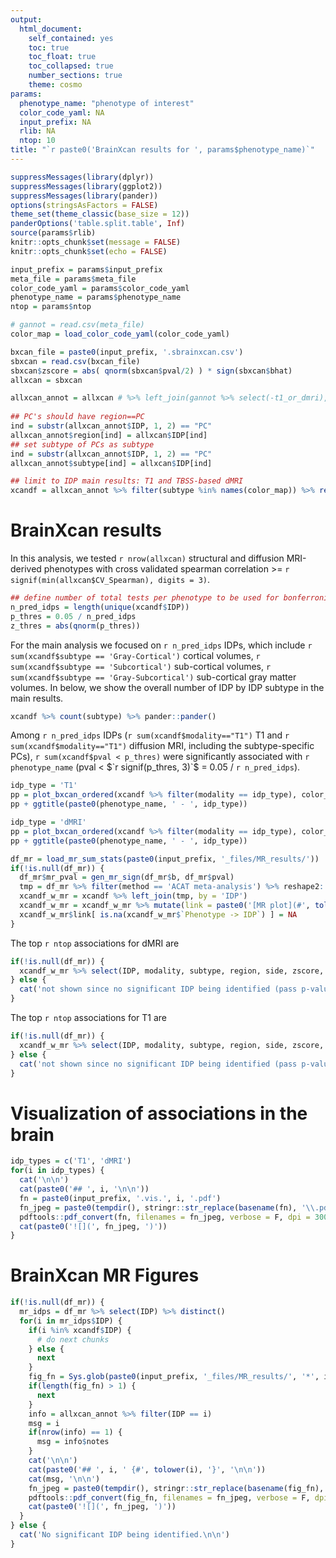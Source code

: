 ```yaml
---
output:
  html_document: 
    self_contained: yes
    toc: true
    toc_float: true
    toc_collapsed: true
    number_sections: true
    theme: cosmo
params:
  phenotype_name: "phenotype of interest"
  color_code_yaml: NA
  input_prefix: NA
  rlib: NA
  ntop: 10
title: "`r paste0('BrainXcan results for ', params$phenotype_name)`"
---
```



```r
suppressMessages(library(dplyr))
suppressMessages(library(ggplot2))
suppressMessages(library(pander))
options(stringsAsFactors = FALSE)
theme_set(theme_classic(base_size = 12))
panderOptions('table.split.table', Inf)
source(params$rlib)
knitr::opts_chunk$set(message = FALSE)
knitr::opts_chunk$set(echo = FALSE)
```

```r
input_prefix = params$input_prefix
meta_file = params$meta_file
color_code_yaml = params$color_code_yaml
phenotype_name = params$phenotype_name
ntop = params$ntop
```

```r
# gannot = read.csv(meta_file)
color_map = load_color_code_yaml(color_code_yaml)
```

```r
bxcan_file = paste0(input_prefix, '.sbrainxcan.csv')
sbxcan = read.csv(bxcan_file)
sbxcan$zscore = abs( qnorm(sbxcan$pval/2) ) * sign(sbxcan$bhat)
allxcan = sbxcan
```

```r
allxcan_annot = allxcan # %>% left_join(gannot %>% select(-t1_or_dmri), by = "IDP") 
  
## PC's should have region==PC
ind = substr(allxcan_annot$IDP, 1, 2) == "PC"
allxcan_annot$region[ind] = allxcan$IDP[ind]
## set subtype of PCs as subtype
ind = substr(allxcan_annot$IDP, 1, 2) == "PC"
allxcan_annot$subtype[ind] = allxcan$IDP[ind]

## limit to IDP main results: T1 and TBSS-based dMRI
xcandf = allxcan_annot %>% filter(subtype %in% names(color_map)) %>% rename(side = left_or_right)
```


# BrainXcan results 

In this analysis, we tested `r nrow(allxcan)` structural and diffusion MRI-derived phenotypes with cross validated spearman correlation >= `r signif(min(allxcan$CV_Spearman), digits = 3)`.

```r
## define number of total tests per phenotype to be used for bonferroni correction
n_pred_idps = length(unique(xcandf$IDP))
p_thres = 0.05 / n_pred_idps
z_thres = abs(qnorm(p_thres))
```

For the main analysis we focused on `r n_pred_idps` IDPs, which include `r sum(xcandf$subtype == 'Gray-Cortical')` cortical volumes, `r sum(xcandf$subtype == 'Subcortical')` sub-cortical volumes, `r sum(xcandf$subtype == 'Gray-Subcortical')` sub-cortical gray matter volumes.
In below, we show the overall number of IDP by IDP subtype in the main results.

```r
xcandf %>% count(subtype) %>% pander::pander()
```

Among `r n_pred_idps` IDPs (`r sum(xcandf$modality=="T1")` T1 and `r sum(xcandf$modality=="T1")` diffusion MRI, including the subtype-specific PCs), `r sum(xcandf$pval < p_thres)` were significantly associated with `r phenotype_name` (pval < $`r signif(p_thres, 3)`$ = 0.05 / `r n_pred_idps`). 

```r
idp_type = 'T1'
pp = plot_bxcan_ordered(xcandf %>% filter(modality == idp_type), color_map, z_thres)
pp + ggtitle(paste0(phenotype_name, ' - ', idp_type))
```


```r
idp_type = 'dMRI'
pp = plot_bxcan_ordered(xcandf %>% filter(modality == idp_type), color_map, z_thres)
pp + ggtitle(paste0(phenotype_name, ' - ', idp_type))
```

```r
df_mr = load_mr_sum_stats(paste0(input_prefix, '_files/MR_results/'))
if(!is.null(df_mr)) {
  df_mr$mr_pval = gen_mr_sign(df_mr$b, df_mr$pval)
  tmp = df_mr %>% filter(method == 'ACAT meta-analysis') %>% reshape2::dcast(IDP ~ direction, value.var = 'pval')
  xcandf_w_mr = xcandf %>% left_join(tmp, by = 'IDP') 
  xcandf_w_mr = xcandf_w_mr %>% mutate(link = paste0('[MR plot](#', tolower(IDP), ')'))
  xcandf_w_mr$link[ is.na(xcandf_w_mr$`Phenotype -> IDP`) ] = NA
}
```

The top `r ntop` associations for dMRI are 
```r
if(!is.null(df_mr)) {
  xcandf_w_mr %>% select(IDP, modality, subtype, region, side, zscore, pval, `IDP -> Phenotype`, `Phenotype -> IDP`, link) %>% filter(pval < p_thres) %>% filter(modality=="dMRI") %>% arrange(pval) %>% select(-modality) %>% head(ntop) %>% pander
} else {
  cat('not shown since no significant IDP being identified (pass p-value cutoff).\n\n')
}
```

The top `r ntop` associations for T1 are 
```r
if(!is.null(df_mr)) {
  xcandf_w_mr %>% select(IDP, modality, subtype, region, side, zscore, pval, `IDP -> Phenotype`, `Phenotype -> IDP`, link) %>% filter(pval < p_thres) %>% filter(modality == "T1") %>% arrange(pval) %>% select(-modality) %>% head(ntop) %>% pander
} else {
  cat('not shown since no significant IDP being identified (pass p-value cutoff).\n\n')
}
```

# Visualization of associations in the brain

```r
idp_types = c('T1', 'dMRI')
for(i in idp_types) {
  cat('\n\n')
  cat(paste0('## ', i, '\n\n'))
  fn = paste0(input_prefix, '.vis.', i, '.pdf')
  fn_jpeg = paste0(tempdir(), stringr::str_replace(basename(fn), '\\.pdf', '\\.jpeg'))
  pdftools::pdf_convert(fn, filenames = fn_jpeg, verbose = F, dpi = 300, format = "jpeg")
  cat(paste0('![](', fn_jpeg, ')'))
}
```

# BrainXcan MR Figures

```r
if(!is.null(df_mr)) {
  mr_idps = df_mr %>% select(IDP) %>% distinct()
  for(i in mr_idps$IDP) {
    if(i %in% xcandf$IDP) {
      # do next chunks
    } else {
      next
    }
    fig_fn = Sys.glob(paste0(input_prefix, '_files/MR_results/', '*', i, '.MR_vis.pdf'))
    if(length(fig_fn) > 1) {
      next
    }
    info = allxcan_annot %>% filter(IDP == i)
    msg = i
    if(nrow(info) == 1) {
      msg = info$notes
    }
    cat('\n\n')
    cat(paste0('## ', i, ' {#', tolower(i), '}', '\n\n'))
    cat(msg, '\n\n')
    fn_jpeg = paste0(tempdir(), stringr::str_replace(basename(fig_fn), '\\.pdf', '\\.jpeg'))
    pdftools::pdf_convert(fig_fn, filenames = fn_jpeg, verbose = F, dpi = 200, format = "jpeg")
    cat(paste0('![](', fn_jpeg, ')'))
  }
} else {
  cat('No significant IDP being identified.\n\n')
}
```
